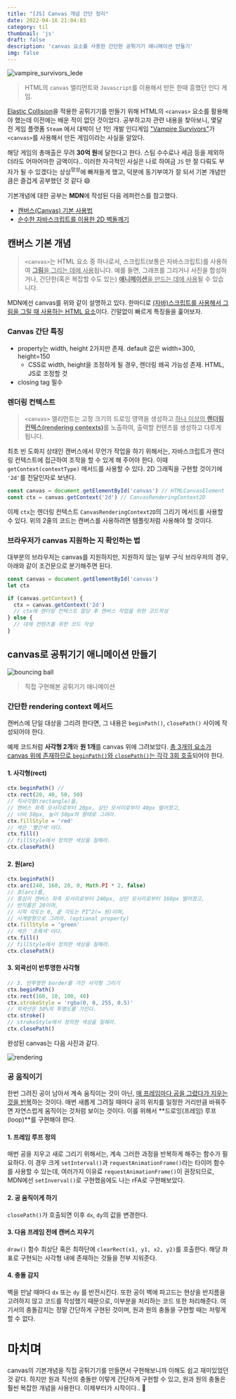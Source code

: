 ```yaml
---
title: "[JS] Canvas 개념 간단 정리"
date: 2022-04-16 21:04:83
category: til
thumbnail: 'js'
draft: false
description: 'canvas 요소를 사용한 간단한 공튀기기 애니메이션 만들기'
img: false
---
```



![vampire_survivors_lede](https://user-images.githubusercontent.com/85833148/164764092-52d71789-e6de-4cc9-80c3-26ae187b9194.png)

> HTML의 `canvas` 엘리먼트와 `Javascript`를 이용해서 만든 한때 흥했던 인디 게임.

[Elastic Collision](https://en.wikipedia.org/wiki/Elastic_collision)을 적용한 공튀기기를 만들기 위해 HTML의 `<canvas>` 요소를 활용해야 했는데 이전에는 배운 적이 없던 것이었다. 공부하고자 관련 내용을 찾아보니, 몇달 전 게임 플랫폼 `Steam` 에서 대박이 난 1인 개발 인디게임 ["Vampire Survivors"](https://store.steampowered.com/app/1794680/Vampire_Survivors/)가 `<canvas>`를 사용해서 만든 게임이라는 사실을 알았다.

해당 게임의 총매출은 무려 **30억 원**에 달한다고 한다. 스팀 수수료나 세금 등을 제외하더라도 어마어마한 금액이다.. 이러한 자극적인 사실은 나로 하여금 `JS` 만 잘 다뤄도 부자가 될 수 있겠다는 상상<sup>망상</sup>에 빠져들게 했고, 덕분에 동기부여가 잘 되서 기본 개념만큼은 즐겁게 공부했던 것 같다 😄

기본개념에 대한 공부는 **MDN**에 작성된 다음 레퍼런스를 참고했다.

- [캔버스(Canvas) 기본 사용법](https://developer.mozilla.org/ko/docs/Web/API/Canvas_API/Tutorial/Basic_usage)
- [순수한 자바스크립트를 이용한 2D 벽돌깨기](https://developer.mozilla.org/ko/docs/games/tutorials/2d_breakout_game_pure_javascript)

## 캔버스 기본 개념

> `<canvas>`는 HTML 요소 중 하나로서, 스크립트(보통은 자바스크립트)를 사용하여 <u>**그림**을 그리는 데에 사용</u>됩니다. 예를 들면, 그래프를 그리거나 사진을 합성하거나, 간단한(혹은 복잡할 수도 있는) <u>**애니메이션**을 만드는 데에 사용</u>될 수 있습니다.

MDN에선 canvas를 위와 같이 설명하고 있다. 한마디로 <u>(자바)스크립트를 사용해서 그림을 그릴 때 사용하는 HTML 요소</u>이다. 긴말없이 빠르게 특징들을 훑어보자.

### Canvas 간단 특징

- property는 width, height 2가지만 존재. default 값은 width=300, height=150
  - CSS로 width, height을 조정하게 될 경우, 렌더링 왜곡 가능성 존재. HTML, JS로 조정할 것
- closing tag 필수

### 렌더링 컨텍스트

> `<canvas>` 엘리먼트는 고정 크기의 드로잉 영역을 생성하고 <u>하나 이상의 **렌더링 컨텍스(rendering contexts)**</u>를 노출하여, 출력할 컨텐츠를 생성하고 다루게 됩니다.

최초 빈 도화지 상태인 캔버스에서 무언가 작업을 하기 위해서는, 자바스크립트가 렌더링 컨텍스트에 접근하여 조작을 할 수 있게 해 주어야 한다.
이때 `getContext(contextType)` 메서드를 사용할 수 있다. 2D 그래픽을 구현할 것이기에 `'2d'`를 전달인자로 보낸다.

```js
const canvas = document.getElementById('canvas') // HTMLCanvasElement
const ctx = canvas.getContext('2d') // CanvasRenderingContext2D
```

이제 `ctx`는 렌더링 컨텍스트 `CanvasRenderingContext2D`의 그리기 메서드를 사용할 수 있다. 위의 2줄의 코드는 캔버스를 사용하려면 템플릿처럼 사용해야 할 것이다.

### 브라우저가 canvas 지원하는 지 확인하는 법

대부분의 브라우저는 canvas를 지원하지만, 지원하지 않는 일부 구식 브라우저의 경우, 아래와 같이 조건문으로 분기해주면 된다.

```js
const canvas = document.getElementById('canvas')
let ctx

if (canvas.getContext) {
  ctx = canvas.getContext('2d')
  // ctx에 렌더링 컨텍스트 할당 후 캔버스 작업을 위한 코드작성
} else {
  // 대체 컨텐츠를 위한 코드 작성
}
```

## canvas로 공튀기기 애니메이션 만들기

![bouncing ball](https://user-images.githubusercontent.com/85833148/164896669-91dd82f6-56b2-423a-b9ee-29375518693c.gif)

> 직접 구현해본 공튀기기 애니메이션

### 간단한 rendering context 메서드

캔버스에 단일 대상을 그리려 한다면, 그 내용은 `beginPath()`, `closePath()` 사이에 작성되어야 한다.

예제 코드처럼 **사각형 2개**와 **원 1개**를 canvas 위에 그려보았다. <u>총 3개의 요소가 canvas 위에 존재하므로 `beginPath()`와 `closePath()`는 각각 3회 호출</u>되어야 한다.

#### 1. 사각형(rect)

```js
ctx.beginPath() //
ctx.rect(20, 40, 50, 50)
// 직사각형(rectangle)을,
// 캔버스 좌측 모서리로부터 20px, 상단 모서리로부터 40px 떨어졌고,
// 너비 50px, 높이 50px의 형태로 그려라.
ctx.fillStyle = 'red'
// 색은 '빨간색'이다.
ctx.fill()
// fillStyle에서 정의한 색상을 칠해라.
ctx.closePath()
```

#### 2. 원(arc)

```js
ctx.beginPath()
ctx.arc(240, 160, 20, 0, Math.PI * 2, false)
// 호(arc)를,
// 중심이 캔버스 좌측 모서리로부터 240px, 상단 모서리로부터 160px 떨어졌고,
// 반지름은 20이며,
// 시작 각도는 0, 끝 각도는 PI^2(= 원)이며,
// 시계방향으로 그려라. (optional property)
ctx.fillStyle = 'green'
// 색은 '초록색'이다.
ctx.fill()
// fillStyle에서 정의한 색상을 칠해라.
ctx.closePath()
```

#### 3. 외곽선이 반투명한 사각형

```js
// 3. 반투명한 border를 가진 사각형 그리기
ctx.beginPath()
ctx.rect(160, 10, 100, 40)
ctx.strokeStyle = 'rgba(0, 0, 255, 0.5)'
// 외곽선은 50%의 투명도를 가진다.
ctx.stroke()
// strokeStyle에서 정의한 색상을 칠해라.
ctx.closePath()
```

완성된 canvas는 다음 사진과 같다.

![rendering](https://user-images.githubusercontent.com/85833148/164904512-7efa5152-5e85-48fc-a2ff-7e33d79fcfb5.png)

### 공 움직이기

한번 그려진 공이 남아서 계속 움직이는 것이 아닌, <u>매 프레임마다 공을 그렸다가 지우는 것을 반복</u>하는 것이다. 매번 새롭게 그려질 때마다 공의 위치를 일정한 거리만큼 바꿔주면 자연스럽게 움직이는 것처럼 보이는 것이다. 이를 위해서 **드로잉(프레임) 루프(loop)**를 구현해야 햔다.

#### 1. 프레임 루프 정의

매번 공을 지우고 새로 그리기 위해서는, 계속 그러한 과정을 반복하게 해주는 함수가 필요하다. 이 경우 크게 `setInterval()`과 `requestAnimationFrame()`라는 타이머 함수를 사용할 수 있는데, 여러가지 이유료 `requestAnimationFrame()`이 권장되므로, MDN에선 `setInverval()`로 구현했음에도 나는 rFA로 구현해보았다.

#### 2. 공 움직이게 하기

`closePath()`가 호출되면 이후 `dx`, `dy`의 값을 변경한다.

#### 3. 다음 프레임 전에 캔버스 지우기

`draw()` 함수 최상단 혹은 최하단에 `clearRect(x1, y1, x2, y2)`를 호출한다. 해당 좌표로 구현되는 사각형 내에 존재하는 것들을 전부 지워준다.

#### 4. 충돌 감지

벽을 만날 때마다 `dx` 또는 `dy` 를 반전시킨다. 또한 공이 벽에 파고드는 현상을 반지름을 고려하지 않고 코드를 작성했기 때문으로, 이부분을 처리하는 코드 또한 처리해준다.
여기서의 충돌감지는 정말 간단하게 구현된 것이며, 원과 원의 충돌을 구현할 때는 저렇게 할 수 없다.

# 마치며

canvas의 기본개념을 직접 공튀기기를 만들면서 구현해보니까 이해도 쉽고 재미있었던 것 같다. 하지만 원과 직선의 충돌만 이렇게 간단하게 구현할 수 있고, 원과 원의 충돌은 훨씬 복잡한 개념을 사용한다. 이제부터가 시작이다.. 🥲
